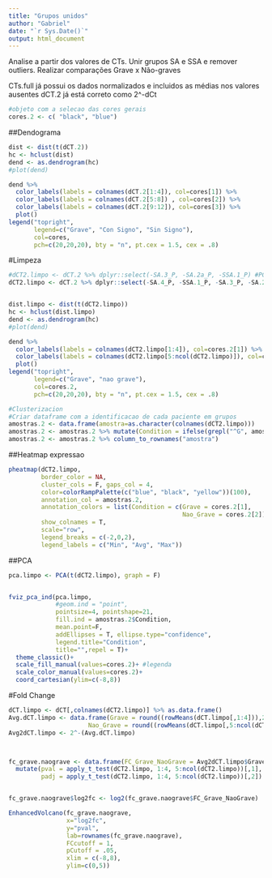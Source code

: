 ```yaml
---
title: "Grupos unidos"
author: "Gabriel"
date: "`r Sys.Date()`"
output: html_document
---
```

Analise a partir dos valores de CTs.
Unir grupos SA e SSA e remover outliers.
Realizar comparações Grave x Não-graves


CTs.full já possui os dados normalizados e incluidos as médias nos valores ausentes
dCT.2 já está correto como 2^-dCt
```r
#objeto com a selecao das cores gerais
cores.2 <- c( "black", "blue")
```

##Dendograma
```r
dist <- dist(t(dCT.2))
hc <- hclust(dist)
dend <- as.dendrogram(hc)
#plot(dend)

dend %>% 
  color_labels(labels = colnames(dCT.2[1:4]), col=cores[1]) %>%
  color_labels(labels = colnames(dCT.2[5:8]) , col=cores[2]) %>%
  color_labels(labels = colnames(dCT.2[9:12]), col=cores[3]) %>%
  plot() 
legend("topright",
       legend=c("Grave", "Con Signo", "Sin Signo"),
       col=cores,
       pch=c(20,20,20), bty = "n", pt.cex = 1.5, cex = .8)

```


#Limpeza
```r
#dCT2.limpo <- dCT.2 %>% dplyr::select(-SA.3_P, -SA.2a_P, -SSA.1_P) #PCA BOM, apenas 1 miRNA DEmiR
dCT2.limpo <- dCT.2 %>% dplyr::select(-SA.4_P, -SSA.1_P, -SA.3_P, -SA.2a_P) 


dist.limpo <- dist(t(dCT2.limpo))
hc <- hclust(dist.limpo)
dend <- as.dendrogram(hc)
#plot(dend)

dend %>% 
  color_labels(labels = colnames(dCT2.limpo[1:4]), col=cores.2[1]) %>%
  color_labels(labels = colnames(dCT2.limpo[5:ncol(dCT2.limpo)]), col=cores.2[2]) %>%
  plot() 
legend("topright",
       legend=c("Grave", "nao grave"),
       col=cores.2,
       pch=c(20,20,20), bty = "n", pt.cex = 1.5, cex = .8)
```

```r
#Clusterizacion
#Criar dataframe com a identificacao de cada paciente em grupos
amostras.2 <- data.frame(amostra=as.character(colnames(dCT2.limpo)))
amostras.2 <- amostras.2 %>% mutate(Condition = ifelse(grepl("^G", amostra), "Grave", "Nao_Grave"))
amostras.2 <- amostras.2 %>% column_to_rownames("amostra")
```

##Heatmap expressao
```r
pheatmap(dCT2.limpo,
         border_color = NA,
         cluster_cols = F, gaps_col = 4,
         color=colorRampPalette(c("blue", "black", "yellow"))(100),
         annotation_col = amostras.2,
         annotation_colors = list(Condition = c(Grave = cores.2[1],
                                                Nao_Grave = cores.2[2])),
         show_colnames = T,
         scale="row",
         legend_breaks = c(-2,0,2),
         legend_labels = c("Min", "Avg", "Max"))
```

##PCA
```r
pca.limpo <- PCA(t(dCT2.limpo), graph = F)


fviz_pca_ind(pca.limpo,
             #geom.ind = "point",
             pointsize=4, pointshape=21,
             fill.ind = amostras.2$Condition,
             mean.point=F,
             addEllipses = T, ellipse.type="confidence",
             legend.title="Condition",
             title="",repel = T)+
  theme_classic()+
  scale_fill_manual(values=cores.2)+ #legenda
  scale_color_manual(values=cores.2)+
  coord_cartesian(ylim=c(-8,8))
```

#Fold Change
```r

dCT.limpo <- dCT[,colnames(dCT2.limpo)] %>% as.data.frame()
Avg.dCT.limpo <- data.frame(Grave = round((rowMeans(dCT.limpo[,1:4])),2),
                      Nao_Grave = round((rowMeans(dCT.limpo[,5:ncol(dCT.limpo)])),2))
Avg2dCT.limpo <- 2^-(Avg.dCT.limpo)



fc_grave.naograve <- data.frame(FC_Grave_NaoGrave = Avg2dCT.limpo$Grave/Avg2dCT.limpo$Nao_Grave, row.names = rownames(Avg2dCT.limpo)) %>% 
  mutate(pval = apply_t_test(dCT2.limpo, 1:4, 5:ncol(dCT2.limpo))[,1],
         padj = apply_t_test(dCT2.limpo, 1:4, 5:ncol(dCT2.limpo))[,2])


fc_grave.naograve$log2fc <- log2(fc_grave.naograve$FC_Grave_NaoGrave)
```

```r
EnhancedVolcano(fc_grave.naograve,
                x="log2fc",
                y="pval",
                lab=rownames(fc_grave.naograve),
                FCcutoff = 1,
                pCutoff = .05,
                xlim = c(-8,8),
                ylim=c(0,5))
```

